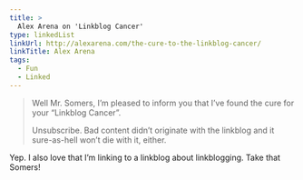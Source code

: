 ```yaml
---
title: >
  Alex Arena on 'Linkblog Cancer'
type: linkedList
linkUrl: http://alexarena.com/the-cure-to-the-linkblog-cancer/
linkTitle: Alex Arena
tags:
  - Fun
  - Linked
---
```


> Well Mr. Somers, I’m pleased to inform you that I’ve found the cure for your “Linkblog Cancer”.
>
> Unsubscribe. Bad content didn’t originate with the linkblog and it sure-as-hell won’t die with it, either.

Yep. I also love that I’m linking to a linkblog about linkblogging. Take that Somers!
